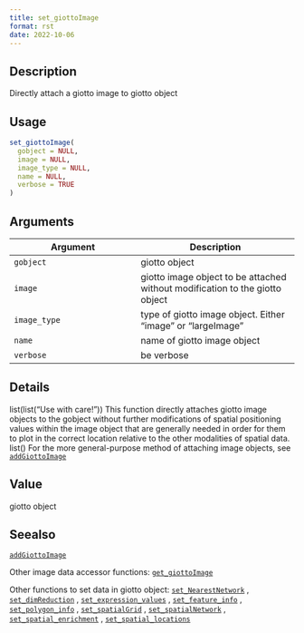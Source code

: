 ```yaml
--- 
title: set_giottoImage 
format: rst 
date: 2022-10-06 
--- 
```


## Description

Directly attach a giotto image to giotto object


## Usage

```r
set_giottoImage(
  gobject = NULL,
  image = NULL,
  image_type = NULL,
  name = NULL,
  verbose = TRUE
)
```


## Arguments

Argument      |Description
------------- |----------------
`gobject`     |     giotto object
`image`     |     giotto image object to be attached without modification to the giotto object
`image_type`     |     type of giotto image object. Either "image" or "largeImage"
`name`     |     name of giotto image object
`verbose`     |     be verbose


## Details

list(list("Use with care!")) This function directly attaches giotto image
 objects to the gobject without further modifications of spatial positioning values
 within the image object that are generally needed in order for them to
 plot in the correct location relative to the other modalities of spatial data. list() 
 For the more general-purpose method of attaching image objects, see [`addGiottoImage`](#addgiottoimage)


## Value

giotto object


## Seealso

[`addGiottoImage`](#addgiottoimage) 
 
 Other image data accessor functions:
 [`get_giottoImage`](#getgiottoimage) 
 
 Other functions to set data in giotto object:
 [`set_NearestNetwork`](#setnearestnetwork) ,
 [`set_dimReduction`](#setdimreduction) ,
 [`set_expression_values`](#setexpressionvalues) ,
 [`set_feature_info`](#setfeatureinfo) ,
 [`set_polygon_info`](#setpolygoninfo) ,
 [`set_spatialGrid`](#setspatialgrid) ,
 [`set_spatialNetwork`](#setspatialnetwork) ,
 [`set_spatial_enrichment`](#setspatialenrichment) ,
 [`set_spatial_locations`](#setspatiallocations)


